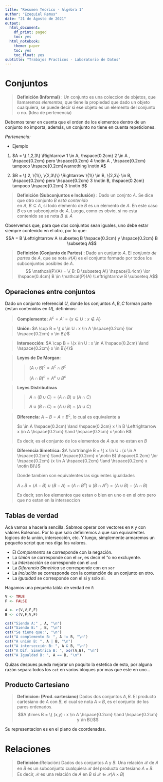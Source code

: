 ```yaml
---
title: "Resumen Teorico - Algebra 1"
author: "Ezequiel Remus"
date: "21 de Agosto de 2021"
output:
  html_document:
    df_print: paged
    toc: yes
  html_notebook:
    theme: paper
    toc: yes
    toc_float: yes
subtitle: "Trabajos Practicos - Laboratorio de Datos"
---
```


# Conjuntos

> **Definición (Informal)** : Un conjunto es una coleccion de objetos, que llamaremos 
> $elementos$, que tiene la propiedad que dado un objeto cualquiera, se puede decir 
> si ese objeto es un elemento del conjunto o no. (Idea de pertenencia)

Debemos tener en cuenta que el orden de los elementos dentro de un conjunto no importa, además, un conjunto no tiene en cuenta repeticiones.

*Pertenencia:*
  
  - Ejemplo
  
 1. $A = \{ 1,2,3\} \Rightarrow 1 \in A, \hspace{0.2cm} 2 \in A , \hspace{0.2cm} pero  \hspace{0.2cm} 4 \notin A , \hspace{0.2cm} tampoco  \hspace{0.2cm}\varnothing \notin A$

 2. $B = \{ 2, \{1\}, \{2,3\}\} \Rightarrow \{1\} \in B, \{2,3\} \in B, \hspace{0.2cm} pero \hspace{0.2cm} 3 \notin B, \hspace{0.2cm} tampoco  \hspace{0.2cm} 3 \notin B$ 

> **Definición (Subconjuntos e Inclusión)** :
> Dado un conjnto $A$. Se dice que otro conjunto $B$ $\textit{está contenido}$  
> en $A$, $B \subseteq A$, si todo elemento de $B$ es un elemento de $A$. En este 
> caso $B$ es un subconjunto de $A$. Luego, como es obvio, si no esta contenido se
> se nota $B \nsubseteq A$

Observemos que, para que dos conjuntos sean iguales, uno debe estar siempre contenido en el otro, por lo que:
$$A = B \Leftrightarrow A \subseteq B \hspace{0.2cm} y \hspace{0.2cm} B \subseteq A$$

> **Definición (Conjunto de Partes)** :
> Dado un cunjunto $A$. El *conjunto de partes* de $A$, que se nota $\mathcal{P}(A)$
> es el conjunto formado por todos los subconjuntos posibles de $A$.
> $$ \mathcal{P}(A) = \{ B: B \subseteq A\} \hspace{0.4cm} \lor \hspace{0.4cm} B \in \mathcal{P}(A) \Leftrightarrow  B \subseteq A$$

## Operaciones entre conjuntos

Dado un conjunto referencial $U$, donde los conjuntos $A,B,C$ forman parte (estan contenidos en $U$), definimos:

> **Complemento:** $A^c = A' = \{x \in U : x \notin A\}$

> **Unión:** $A \cup B = \{ x \in U : x \in A \hspace{0.2cm} \lor \hspace{0.2cm} x \in B\}$

> **Intersección:** $A \cap B = \{x \in U : x \in A \hspace{0.2cm} \land \hspace{0.2cm} x \in B\}\}$

> **Leyes de De Morgan:**
>
>> $(A \cup B)^c = A^c \cap B^c$
>>
>> $(A \cap B)^c = A^c \cup B^c$

> **Leyes Distributivas**
>
>> $A \cap (B \cup C) = (A \cap B) \cup (A \cap C)$
>>
>> $A \cup (B \cap C) = (A \cup B) \cap (A \cup C)$

> **Diferencia:**  $A - B = A \cap B^c$, lo cual es equivalente a
>
> $x \in A  \hspace{0.2cm} \land \hspace{0.2cm} x \in B \Leftrightarrow x \in A \hspace{0.2cm} \land \hspace{0.2cm} x \notin B$
>
> Es decir, es el conjunto de los elementos de $A$ que no estan en $B$

> **Diferencia Simetrica:** $A \vartriangle B = \{ x \in U : (x \in A \hspace{0.2cm} \land \hspace{0.2cm} x \notin B) \hspace{0.2cm} \lor \hspace{0.2cm} (x \in A \hspace{0.2cm} \land \hspace{0.2cm} x \notin B)\}$
>
> Donde tambien son equivalentes las siguientes igualdades
>
> $A \vartriangle B = (A-B) \cup (B-A) = (A \cap B^c) \cup (B \cap A^c) = (A \cup B) - (A \cap B)$
>
> Es decir, son los elementos que estan o bien en uno o en el otro pero que no estan en la interseccion

## Tablas de verdad

Acá vamos a hacerla sencilla. Sabmos operar con vectores en `R` y con valores Boleanos.
Por lo que solo definiremos a que son equivalentes logicos de la unión, intersección, etc. 
Y luego, simplemente armaremos un pequeño script que nos diga los valores.

- El *Complemento* se corresponde con la negación.
- La *Unión* se corresponde con el `or`, es decir el "o no excluyente. 
- La *Intersección* se corresponde con el `and`
- La *Diferencia Simetrica* se corresponde con en `xor`
- La *Inclución* se corresponde con la contención de un conjunto en otro.
- La *Igualdad* se corresponde con el si y solo si.

Hagamos una pequeña tabla de verdad en `R`

```r
V <- TRUE
F <- FALSE

A <- c(V,V,F,F)
B <- c(V,F,V,F)

cat("Siendo A:" , A, "\n")
cat("Siendo B:" , B, "\n")
cat("Se tiene que:", "\n")
cat("A complemento B: ", A != B, "\n")
cat("A unión B: ", A | B, "\n")
cat("A intersección B: ", A & B, "\n")
cat("A Dif. Simetrica B: ", xor(A,B), "\n")
cat("A Igualdad B: ", A == B, "\n")
```
Quizas despues pueda mejorar un poquito la estetica de esto, por alguna razón separa todos los `cat` en varios bloques por mas que este en uno...

## Producto Cartesiano

> **Definicion: (Prod. cartesiano)** Dados dos conjuntos $A, B$. El producto cartesiano de $A$ con $B$, el cual se nota $A \times B$, es el conjunto de los pares ordenados.
> $$A \times B = \{ (x,y) : x \in A \hspace{0.2cm} \land \hspace{0.2cm} y \in B\}$$

Su representacion es en el plano de coordenadas.

# Relaciones

> **Definición:**(Relación)
> Dados dos conjuntos $A$ y $B$. Una relación $\mathcal{R}$ de $A$ en $B$ es
> un subconjunto cualquiera $\mathcal{R}$ del producto cartesiano $A \times B$.
> Es decir, $\mathcal{R}$ es una relación de $A$ en $B$ si $\mathcal{R} \in \mathcal{P}(A \times B)$


